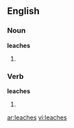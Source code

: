 ==English==

===Noun===
'''leaches'''

# {{plural of|[[leach]]}}

===Verb===
'''leaches'''

# {{third-person singular of|[[leach]]}}

[[ar:leaches]]
[[vi:leaches]]